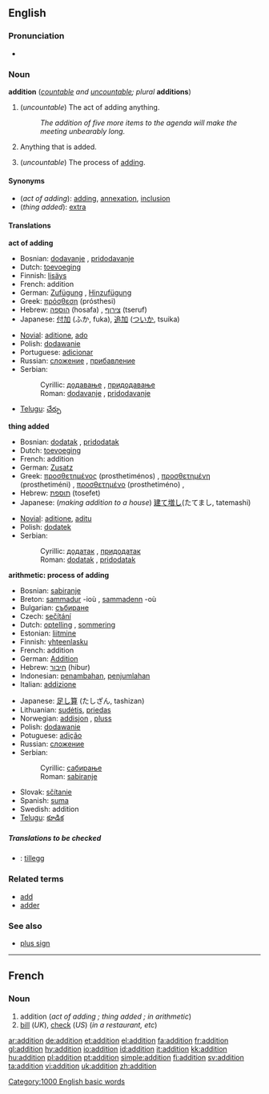 {{wikipedia}}
==English==

===Pronunciation===
*{{audio|en-us-addition.ogg|Audio (US)}}

===Noun===
'''addition''' (''[[countable]] and [[uncountable]]; plural'' '''additions''')

#<!--DefA-->(''uncountable'') The act of adding anything.
#:''The addition of five more items to the agenda will make the meeting unbearably long.''
#<!--DefB-->Anything that is added.
#<!--DefC-->{{arithmetic}} (''uncountable'') The process of [[add]]ing.

====Synonyms====
*<!--DefA-->(''act of adding''): [[add]]ing, [[annexation]], [[inclusion]]
*<!--DefB-->(''thing added''): [[extra]]

====Translations====
<!--DefA-->'''act of adding'''
{{top}}
*Bosnian: [[dodavanje]] {{n}}, [[pridodavanje]] {{n}}
*Dutch: [[toevoeging]] {{f}}
*Finnish: [[lisäys]]
*French: addition {{f}}
*German: [[Zufügung]] {{f}}, [[Hinzufügung]] {{f}}
*Greek: [[πρόσθεση]] (prósthesi) {{f}}
*Hebrew: [[הוספה]] (hosafa) {{f}}, [[צירוף]] (tseruf) {{m}}
*Japanese: [[付加]] (ふか, fuka), [[追加]] ([[ついか]], tsuika)
{{mid}}
*[[Novial]]: [[aditione]], [[ado]]
*Polish: [[dodawanie]] {{n}}
*Portuguese: [[adicionar]]
*Russian: [[сложение]] {{f}}, [[прибавление]] {{f}}
*Serbian:
*:Cyrillic: [[додавање]] {{n}}, [[придодавање]] {{n}}
*:Roman: [[dodavanje]] {{n}}, [[pridodavanje]] {{n}}
*[[Telugu]]: [[చేర్పు]]
{{bottom}}

<!--DefB-->'''thing added'''
{{top}}
*Bosnian: [[dodatak]] {{m}}, [[pridodatak]] {{m}}
*Dutch: [[toevoeging]] {{f}}
*French: addition {{f}}
*German: [[Zusatz]] {{m}}
*Greek: [[προσθετημένος]] (prosthetiménos) {{m}}, [[προσθετημένη]] (prosthetiméni) {{f}}, [[προσθετημένο]] (prosthetiméno) {{n}},
*Hebrew: [[תוספת]] {{f}} (tosefet)
*Japanese: (''making addition to a house'') [[建て増し]](たてまし, tatemashi)
{{mid}}
*[[Novial]]: [[aditione]], [[aditu]]
*Polish: [[dodatek]] {{m}}
*Serbian:
*:Cyrillic: [[додатак]] {{m}}, [[придодатак]] {{m}}
*:Roman: [[dodatak]] {{m}}, [[pridodatak]] {{m}}
{{bottom}}

<!--DefC-->'''arithmetic: process of adding'''
{{top}}
*Bosnian: [[sabiranje]] {{n}}
*Breton: [[sammadur]] {{m}} -ioù , [[sammadenn]] {{f}} -où 
*Bulgarian: [[събиране]] {{n}} 
*Czech: [[sečítání]]  {{n}}
*Dutch: [[optelling]] {{f}}, [[sommering]] {{f}}
*Estonian: [[liitmine]]
*Finnish: [[yhteenlasku]] 
*French: addition {{f}}
*German: [[Addition]] {{f}}
*Hebrew: [[חיבור]] {{m}} (hibur)
*Indonesian: [[tambah|penambahan]], [[jumlah|penjumlahan]] 
*Italian: [[addizione]] {{f}}
{{mid}}
*Japanese: [[足し算]] (たしざん, tashizan)
*Lithuanian: [[sudėtis]], [[priedas]]
*Norwegian: [[addisjon]] {{m}}, [[pluss]] {{n}}
*Polish: [[dodawanie]] {{n}}
*Potuguese: [[adição]] 
*Russian: [[сложение]] {{f}}
*Serbian:
*:Cyrillic: [[сабирање]] {{n}}
*:Roman: [[sabiranje]] {{n}}
*Slovak: [[sčítanie]]  {{n}}
*Spanish: [[suma]] {{f}}
*Swedish: addition {{c}}
*[[Telugu]]: [[కూడిక]]
{{bottom}}

=====Translations to be checked=====
<!--Remove this section once all of the translations below have been moved into the tables above.-->
{{checktrans}}

*{{ttbc|Norwegian}}: [[tillegg]] {{n}}

===Related terms===
*[[add]]
*[[adder]]<!--in computing-->

===See also===
*[[plus sign]]

----
==French==
===Noun===
{{fr-noun-reg|f}}

# addition (''act of adding<!--DefA-->; thing added<!--DefB-->; in arithmetic<!--DefC-->'')
#[[bill]] (''UK''), [[check]] (''US'') (''in a restaurant, etc'')

[[Category:1000 English basic words]]

[[ar:addition]]
[[de:addition]]
[[et:addition]]
[[el:addition]]
[[fa:addition]]
[[fr:addition]]
[[gl:addition]]
[[hy:addition]]
[[io:addition]]
[[id:addition]]
[[it:addition]]
[[kk:addition]]
[[hu:addition]]
[[pl:addition]]
[[pt:addition]]
[[simple:addition]]
[[fi:addition]]
[[sv:addition]]
[[ta:addition]]
[[vi:addition]]
[[uk:addition]]
[[zh:addition]]